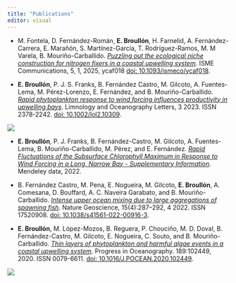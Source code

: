 ```yaml
---
title: "Publications"
editor: visual
---
```


::: justify-text
-   M. Fontela, D. Fernández-Román,   **E. Broullón**,   H. Farnelid, A. Fernández-Carrera,   E. Marañón,   S. Martínez-García, T. Rodríguez-Ramos,   M. M Varela,   B. Mouriño-Carballido. [*Puzzling out the ecological niche construction for nitrogen fixers in a coastal upwelling system*](https://doi.org/10.1093/ismeco/ycaf018){target="_blank"}. ISME Communications, 5, 1, 2025, ycaf018 [doi: 10.1093/ismeco/ycaf018](https://doi.org/10.1093/ismeco/ycaf018){target="_blank"}.

-   **E. Broullón**, P. J. S. Franks, B. Fernández Castro, M. Gilcoto, A. Fuentes-Lema, M. Pérez-Lorenzo, E. Fernández, and B. Mouriño-Carballido. [*Rapid phytoplankton response to wind forcing influences productivity in upwelling bays*](https://doi.org/10.1002/lol2.10309){target="_blank"}. Limnology and Oceanography Letters, 3 2023. ISSN 2378-2242. [doi: 10.1002/lol2.10309](https://doi.org/10.1002/lol2.10309){target="_blank"}.

![](fig_cap2.png)

-   **E. Broullón**, P. J. Franks, B. Fernández-Castro, M. Gilcoto, A. Fuentes-Lema, B. Mouriño-Carballido, M. Pérez, and E. Fernández. [*Rapid Fluctuations of the Subsurface Chlorophyll Maximum in Response to Wind Forcing in a Long, Narrow Bay - Supplementary Information*](https://data.mendeley.com/datasets/pm4r2pyyh3/2){target="_blank"}. Mendeley data, 2022.

-   B. Fernández Castro, M. Pena, E. Nogueira, M. Gilcoto, **E. Broullón**, A. Comesana, D. Bouffard, A. C. Naveira Garabato, and B. Mouriño-Carballido. [*Intense upper ocean mixing due to large aggregations of spawning fish*](https://doi.org/10.1038/s41561-022-00916-3){target="_blank"}. Nature Geoscience, 15(4):287–292, 4 2022. ISSN 17520908. [doi: 10.1038/s41561-022-00916-3](https://doi.org/10.1038/s41561-022-00916-3){target="_blank"}.

-   **E. Broullón**, M. López-Mozos, B. Reguera, P. Chouciño, M. D. Doval, B. Fernández-Castro, M. Gilcoto, E. Nogueira, C. Souto, and B. Mouriño-Carballido. [*Thin layers of phytoplankton and harmful algae events in a coastal upwelling system*](https://doi.org/10.1016/j.pocean.2020.102449){target="_blank"}. Progress in Oceanography. 189:102449, 2020. ISSN 0079-6611. [doi: 10.1016/J.POCEAN.2020.102449](https://doi.org/10.1016/j.pocean.2020.102449){target="_blank"}.

![](tlp_freq_dsp_fig3.png)
:::
